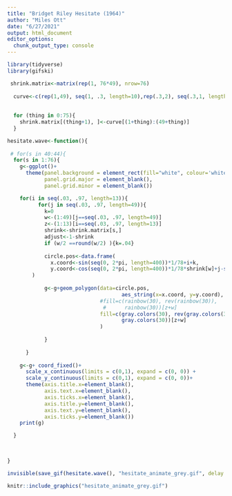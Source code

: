 ```yaml
---
title: "Bridget Riley Hesitate (1964)"
author: "Miles Ott"
date: "6/27/2021"
output: html_document
editor_options: 
  chunk_output_type: console
---
```




```r
library(tidyverse)
library(gifski)

 shrink.matrix<-matrix(rep(1, 76*49), nrow=76)
    
  curve<-c(rep(1,49), seq(1, .3, length=10),rep(.3,2), seq(.3,1, length=15), rep(1,100))
 
  
  for (thing in 0:75){
    shrink.matrix[(thing+1), ]<-curve[(1+thing):(49+thing)]
  }
```

```r
hesitate.wave<-function(){
 
 # for(s in 40:44){
  for(s in 1:76){
    g<-ggplot()+ 
      theme(panel.background = element_rect(fill="white", colour='white'),
            panel.grid.major = element_blank(),
            panel.grid.minor = element_blank())

    for(i in seq(.03, .97, length=13)){
          for(j in seq(.03, .97, length=49)){
            k=0
            w<-(1:49)[j==seq(.03, .97, length=49)]
            z<-(1:13)[i==seq(.03, .97, length=13)]
            shrink<-shrink.matrix[s,]
            adjust<-1-shrink
            if (w/2 ==round(w/2) ){k=.04}
      
            circle.pos<-data.frame(
              x.coord<-sin(seq(0, 2*pi, length=400))*1/78+i+k,
              y.coord<-cos(seq(0, 2*pi, length=400))*1/78*shrink[w]+j-sum(adjust[1:w]*.016)
        )
      
            g<-g+geom_polygon(data=circle.pos,
                                     aes_string(x=x.coord, y=y.coord),
                              #fill=c(rainbow(30), rev(rainbow(30)), 
                               #      rainbow(30))[z+w]
                              fill=c(gray.colors(30), rev(gray.colors(30)), 
                                     gray.colors(30))[z+w]
                              )
    
            }
  
      }
  
    g<-g+ coord_fixed()+
      scale_x_continuous(limits = c(0,1), expand = c(0, 0)) +
      scale_y_continuous(limits = c(0,1), expand = c(0, 0))+
      theme(axis.title.x=element_blank(),
            axis.text.x=element_blank(),
            axis.ticks.x=element_blank(),
            axis.title.y=element_blank(),
            axis.text.y=element_blank(),
            axis.ticks.y=element_blank())
    print(g)

  }
  

  
}

invisible(save_gif(hesitate.wave(), "hesitate_animate_grey.gif", delay = 0.1, progress = FALSE))

knitr::include_graphics("hesitate_animate_grey.gif") 

```

